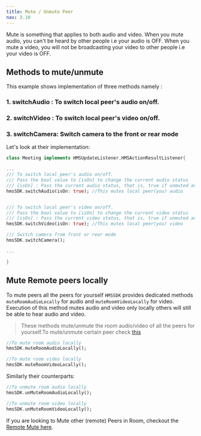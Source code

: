 ```yaml
---
title: Mute / Unmute Peer
nav: 3.10
---
```


Mute is something that applies to both audio and video. When you mute audio, you can't be heard by other people i.e your audio is OFF. When you mute a video, you will not be broadcasting your video to other people i.e your video is OFF.

## Methods to mute/unmute

This example shows implementation of three methods namely :

### 1. switchAudio : To switch local peer's audio on/off.

### 2. switchVideo : To switch local peer's video on/off.

### 3. switchCamera: Switch camera to the front or rear mode

Let's look at their implementation:

```dart
class Meeting implements HMSUpdateListener,HMSActionResultListener{

...
/// To switch local peer's audio on/off.
/// Pass the bool value to [isOn] to change the current audio status
/// [isOn] : Pass the current audio status, that is, true if unmuted and false if muted currently
hmsSDK.switchAudio(isOn: true); //This mutes local peer(you) audio


/// To switch local peer's video on/off.
/// Pass the bool value to [isOn] to change the current video status
/// [isOn] : Pass the current video status, that is, true if unmuted and false if muted currently
hmsSDK.switchVideo(isOn: true); //This mutes local peer(you) video

/// Switch camera from front or rear mode
hmsSDK.switchCamera();

...

}
```

## Mute Remote peers locally

To mute peers all the peers for yourself `HMSSDK` provides dedicated methods `muteRoomAudioLocally` for audio and `muteRoomVideoLocally` for video. Execution
of this method mutes audio and video only locally others will still be able to hear audio and video.

> These methods mute/unmute the room audio/video of all the peers for yourself.To mute/unmute certain peer check [this](/flutter/v2/features/remote-mute-unmute)

```dart
//To mute room audio locally
hmsSDK.muteRoomAudioLocally();

//To mute room video locally
hmsSDK.muteRoomVideoLocally();
```

Similarly their counterparts:

```dart
//To unmute room audio locally
hmsSDK.unMuteRoomAudioLocally();

//To unmute room video locally
hmsSDK.unMuteRoomVideoLocally();
```

If you are looking to Mute other (remote) Peers in Room, checkout the [Remote Mute here](./remote-mute-unmute).
